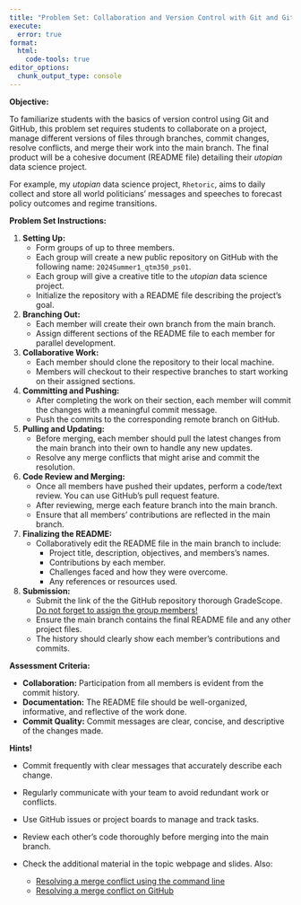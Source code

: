 ```yaml
---
title: "Problem Set: Collaboration and Version Control with Git and GitHub"
execute: 
  error: true
format:
  html:
    code-tools: true
editor_options: 
  chunk_output_type: console
---
```


**Objective:**

To familiarize students with the basics of version control using Git and GitHub, this problem set requires students to collaborate on a project, manage different versions of files through branches, commit changes, resolve conflicts, and merge their work into the main branch. The final product will be a cohesive document (README file) detailing their *utopian* data science project.

For example, my *utopian* data science project, `Rhetoric`, aims to daily collect and store all world politicians' messages and speeches to forecast policy outcomes and regime transitions.

**Problem Set Instructions:**

1.  **Setting Up:**
    -   Form groups of up to three members.
    -   Each group will create a new public repository on GitHub with the following name: `2024Summer1_qtm350_ps01`.
    -   Each group will give a creative title to the *utopian* data science project.
    -   Initialize the repository with a README file describing the project's goal.
2.  **Branching Out:**
    -   Each member will create their own branch from the main branch.
    -   Assign different sections of the README file to each member for parallel development.
3.  **Collaborative Work:**
    -   Each member should clone the repository to their local machine.
    -   Members will checkout to their respective branches to start working on their assigned sections.
4.  **Committing and Pushing:**
    -   After completing the work on their section, each member will commit the changes with a meaningful commit message.
    -   Push the commits to the corresponding remote branch on GitHub.
5.  **Pulling and Updating:**
    -   Before merging, each member should pull the latest changes from the main branch into their own to handle any new updates.
    -   Resolve any merge conflicts that might arise and commit the resolution.
6.  **Code Review and Merging:**
    -   Once all members have pushed their updates, perform a code/text review. You can use GitHub's pull request feature.
    -   After reviewing, merge each feature branch into the main branch.
    -   Ensure that all members’ contributions are reflected in the main branch.
7.  **Finalizing the README:**
    -   Collaboratively edit the README file in the main branch to include:
        -   Project title, description, objectives, and members's names.
        -   Contributions by each member.
        -   Challenges faced and how they were overcome.
        -   Any references or resources used.
8.  **Submission:**
    -   Submit the link of the the GitHub repository thorough GradeScope. [Do not forget to assign the group members!](https://help.gradescope.com/article/m5qz2xsnjy-student-add-group-members)
    -   Ensure the main branch contains the final README file and any other project files.
    -   The history should clearly show each member's contributions and commits.

**Assessment Criteria:**

-   **Collaboration:** Participation from all members is evident from the commit history.
-   **Documentation:** The README file should be well-organized, informative, and reflective of the work done.
-   **Commit Quality:** Commit messages are clear, concise, and descriptive of the changes made.

**Hints!**

-   Commit frequently with clear messages that accurately describe each change.

-   Regularly communicate with your team to avoid redundant work or conflicts.

-   Use GitHub issues or project boards to manage and track tasks.

-   Review each other’s code thoroughly before merging into the main branch.

-   Check the additional material in the topic webpage and slides. Also:

    -   [Resolving a merge conflict using the command line](https://docs.github.com/en/pull-requests/collaborating-with-pull-requests/addressing-merge-conflicts/resolving-a-merge-conflict-using-the-command-line)
    -   [Resolving a merge conflict on GitHub](https://docs.github.com/en/pull-requests/collaborating-with-pull-requests/addressing-merge-conflicts/resolving-a-merge-conflict-on-github)
